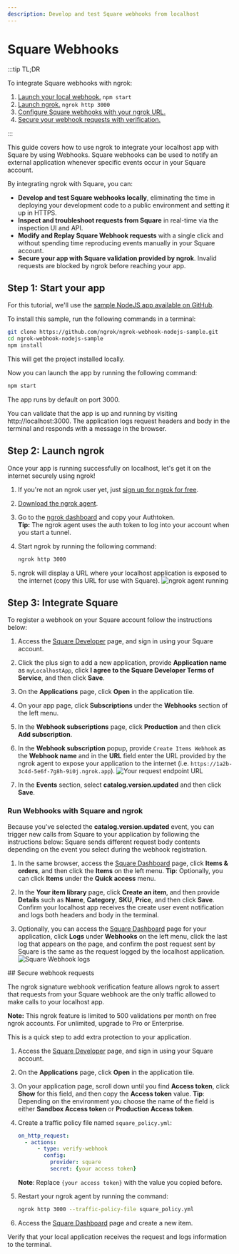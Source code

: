 ```yaml
---
description: Develop and test Square webhooks from localhost
---
```



# Square Webhooks

:::tip TL;DR

To integrate Square webhooks with ngrok:

1. [Launch your local webhook.](#start-your-app) `npm start`
1. [Launch ngrok.](#start-ngrok) `ngrok http 3000`
1. [Configure Square webhooks with your ngrok URL.](#setup-webhook)
1. [Secure your webhook requests with verification.](#security)

:::

This guide covers how to use ngrok to integrate your localhost app with Square by using Webhooks.
Square webhooks can be used to notify an external application whenever specific events occur in your Square account.

By integrating ngrok with Square, you can:

- **Develop and test Square webhooks locally**, eliminating the time in deploying your development code to a public environment and setting it up in HTTPS.
- **Inspect and troubleshoot requests from Square** in real-time via the inspection UI and API.
- **Modify and Replay Square Webhook requests** with a single click and without spending time reproducing events manually in your Square account.
- **Secure your app with Square validation provided by ngrok**. Invalid requests are blocked by ngrok before reaching your app.

## **Step 1**: Start your app

For this tutorial, we'll use the [sample NodeJS app available on GitHub](https://github.com/ngrok/ngrok-webhook-nodejs-sample).

To install this sample, run the following commands in a terminal:

```bash
git clone https://github.com/ngrok/ngrok-webhook-nodejs-sample.git
cd ngrok-webhook-nodejs-sample
npm install
```

This will get the project installed locally.

Now you can launch the app by running the following command:

```bash
npm start
```

The app runs by default on port 3000.

You can validate that the app is up and running by visiting http://localhost:3000. The application logs request headers and body in the terminal and responds with a message in the browser.

## **Step 2**: Launch ngrok

Once your app is running successfully on localhost, let's get it on the internet securely using ngrok!

1. If you're not an ngrok user yet, just [sign up for ngrok for free](https://ngrok.com/signup).

1. [Download the ngrok agent](https://download.ngrok.com).

1. Go to the [ngrok dashboard](https://dashboard.ngrok.com) and copy your Authtoken. <br />
   **Tip:** The ngrok agent uses the auth token to log into your account when you start a tunnel.
1. Start ngrok by running the following command:

   ```bash
   ngrok http 3000
   ```

1. ngrok will display a URL where your localhost application is exposed to the internet (copy this URL for use with Square).
   ![ngrok agent running](/img/integrations/launch_ngrok_tunnel.png)

## **Step 3**: Integrate Square

To register a webhook on your Square account follow the instructions below:

1. Access the [Square Developer](https://developer.squareup.com/apps) page, and sign in using your Square account.

1. Click the plus sign to add a new application, provide **Application name** as `myLocalhostApp`, click **I agree to the Square Developer Terms of Service**, and then click **Save**.

1. On the **Applications** page, click **Open** in the application tile.

1. On your app page, click **Subscriptions** under the **Webhooks** section of the left menu.

1. In the **Webhook subscriptions** page, click **Production** and then click **Add subscription**.

1. In the **Webhook subscription** popup, provide `Create Items Webhook` as the **Webhook name** and in the **URL** field enter the URL provided by the ngrok agent to expose your application to the internet (i.e. `https://1a2b-3c4d-5e6f-7g8h-9i0j.ngrok.app`).
   ![Your request endpoint URL](img/ngrok_url_configuration_square.png)

1. In the **Events** section, select **catalog.version.updated** and then click **Save**.

### Run Webhooks with Square and ngrok

Because you've selected the **catalog.version.updated** event, you can trigger new calls from Square to your application by following the instructions below:
Square sends different request body contents depending on the event you select during the webhook registration.

1. In the same browser, access the [Square Dashboard](https://squareup.com/dashboard) page, click **Items & orders**, and then click the **Items** on the left menu.
   **Tip**: Optionally, you can click **Items** under the **Quick access** menu.

1. In the **Your item library** page, click **Create an item**, and then provide **Details** such as **Name**, **Category**, **SKU**, **Price**, and then click **Save**.
   Confirm your localhost app receives the create user event notification and logs both headers and body in the terminal.

1. Optionally, you can access the [Square Dashboard](https://squareup.com/dashboard) page for your application, click **Logs** under **Webhooks** on the left menu, click the last log that appears on the page, and confirm the post request sent by Square is the same as the request logged by the localhost application.
   ![Square Webhook logs](img/square_webhook_logs.png)

<InspectingRequests />

<ReplayingRequests />
## Secure webhook requests

The ngrok signature webhook verification feature allows ngrok to assert that requests from your Square webhook are the only traffic allowed to make calls to your localhost app.

**Note:** This ngrok feature is limited to 500 validations per month on free ngrok accounts. For unlimited, upgrade to Pro or Enterprise.

This is a quick step to add extra protection to your application.

1. Access the [Square Developer](https://developer.squareup.com/apps) page, and sign in using your Square account.

1. On the **Applications** page, click **Open** in the application tile.

1. On your application page, scroll down until you find **Access token**, click **Show** for this field, and then copy the **Access token** value.
   **Tip**: Depending on the environment you choose the name of the field is either **Sandbox Access token** or **Production Access token**.

1. Create a traffic policy file named `square_policy.yml`:

   ```yaml
   on_http_request:
     - actions:
         - type: verify-webhook
           config:
             provider: square
             secret: {your access token}
   ```

   **Note**: Replace `{your access token}` with the value you copied before.

1. Restart your ngrok agent by running the command:

   ```bash
   ngrok http 3000 --traffic-policy-file square_policy.yml
   ```

1. Access the [Square Dashboard](https://squareup.com/dashboard/) page and create a new item.

Verify that your local application receives the request and logs information to the terminal.

